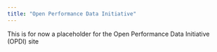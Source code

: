 ```yaml
---
title: "Open Performance Data Initiative"
---
```


This is for now a placeholder for the Open Performance Data Initiative (OPDI) site

